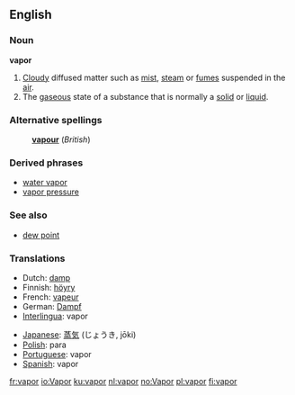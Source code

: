 ==English==

===Noun===
'''vapor'''
{{wikipedia}}
#[[Cloud]]y diffused matter such as [[mist]], [[steam]] or [[fume]]s suspended in the [[air]].
#The [[gaseous]] state of a substance that is normally a [[solid]] or [[liquid]].

===Alternative spellings===
:'''[[vapour]]''' (''British'')

===Derived phrases===
*[[water vapor]]
*[[vapor pressure]]

===See also===
*[[dew point]]

===Translations===
{{top}}
*Dutch: [[damp]] {{m}}
*Finnish: [[höyry]]
*French: [[vapeur]] {{f}}
*German: [[Dampf]] {{m}}
*[[Interlingua]]: vapor
{{mid}}
*[[Japanese]]: [[蒸気]] (じょうき, jōki)
*[[Polish]]: para {{f}}
*[[Portuguese]]: vapor {{m}}
*[[Spanish]]: vapor {{m}}
{{bottom}}
[[fr:vapor]]
[[io:Vapor]]
[[ku:vapor]]
[[nl:vapor]]
[[no:Vapor]]
[[pl:vapor]]
[[fi:vapor]]
